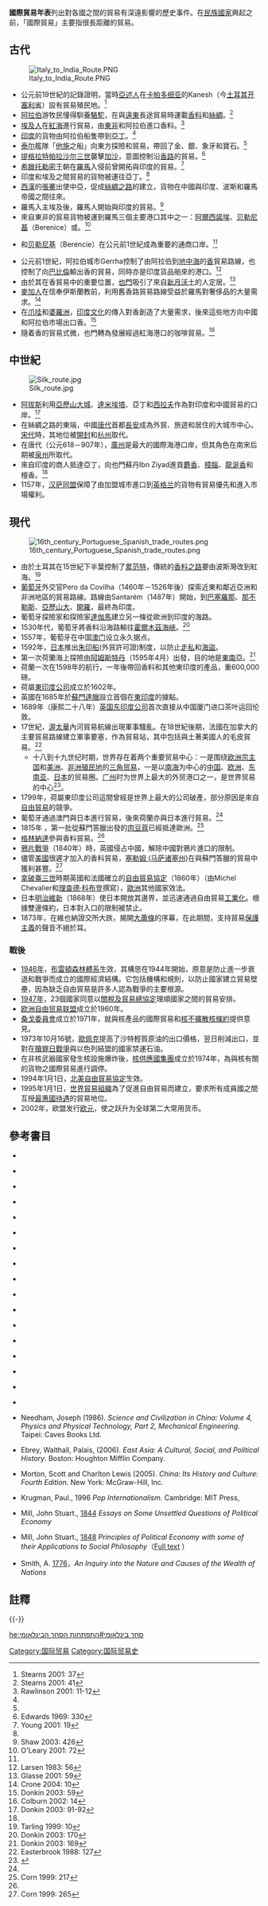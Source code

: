 '''國際貿易年表'''列出對各國之間的貿易有深遠影響的歷史事件。在[[民族國家|民族國家]]興起之前，「國際貿易」主要指很長距離的貿易。

==古代==
[[File:Italy_to_India_Route.PNG|thumb]]
*公元前19世紀的記錄證明，當時[[亞述|亞述人]]在[[卡帕多细亚|卡帕多细亚]]的Kanesh（今[[土耳其|土耳其]][[开塞利省|开塞利省]]{{tsl|en|Kültepe|灰山}}）設有貿易殖民地。<ref>Stearns 2001: 37</ref>
*[[阿拉伯|阿拉伯]]游牧民懂得馴養[[駱駝|駱駝]]，在與[[遠東|遠東]]長途貿易時運載[[香料|香料]]和[[絲綢|絲綢]]。<ref>Stearns 2001: 41</ref>
*[[古埃及|埃及人]]在[[紅海|紅海]]進行貿易，由[[東非|東非]]和阿拉伯進口香料。<ref name="Rawlinson 2001: 11-12">Rawlinson 2001: 11-12</ref>
*[[印度|印度]]的貨物由阿拉伯船隻帶到[[亞丁|亞丁]]。<ref name="Rawlinson 2001: 11-12"/>
*[[泰尔|泰尔]]艦隊「[[他施|他施]]之船」向東方探險和貿易，帶回了金、銀、象牙和寶石。<ref name="Rawlinson 2001: 11-12"/>
*[[提格拉特帕拉沙尔三世|提格拉特帕拉沙尔三世]]襲擊[[加沙|加沙]]，意圖控制沿[[香路|香路]]的貿易。<ref>Edwards 1969: 330</ref>
*[[希臘|希臘]][[托勒密|托勒密]]王朝在[[羅馬|羅馬]]入侵前曾開拓與印度的貿易。<ref name="Young 2001: 19">Young 2001: 19</ref>
*印度和埃及之間貿易的貨物被運往亞丁。<ref name="Young 2001: 19"/>
*[[西漢|西漢]]的[[張騫|張騫]]出使中亞，促成[[絲綢之路|絲綢之路]]的建立，貨物在中國與印度、波斯和羅馬帝國之間往來。
*羅馬入主埃及後，羅馬人開始與印度的貿易。<ref name="Shaw 2003: 426">Shaw 2003: 426</ref>
*來自東非的貿易貨物被運到羅馬三個主要港口其中之一：[[阿爾西諾埃|阿爾西諾埃]]、[[贝勒尼基|贝勒尼基]]（Berenice）或{{tsl|en|Myos Hormos|米尤斯霍爾默斯}}。<ref>O'Leary 2001: 72</ref>
*{{tsl|en|Myos Hormos|米尤斯霍爾默斯}}和[[贝勒尼基|贝勒尼基]]（Berencie）在公元前1世紀成為重要的通商口岸。<ref name="Shaw 2003: 426"/>
*公元前1世紀，阿拉伯城市Gerrha控制了由阿拉伯到[[地中海|地中海]]的[[香|香]]貿易路線，也控制了向[[巴比倫|巴比倫]]輸出香的貿易，同時亦是印度貨品舶來的港口。<ref name="Larsen 1983: 56">Larsen 1983: 56</ref>
*由於其在香貿易中的重要位置，[[也門|也門]]吸引了來自[[新月沃土|新月沃土]]的人定居。<ref>Glasse 2001: 59</ref>
*[[麥加|麥加人]]在信奉伊斯蘭教前，利用舊香路貿易路線受益於羅馬對奢侈品的大量需求。<ref>Crone 2004: 10</ref>
*在[[爪哇|爪哇]]和[[婆羅洲|婆羅洲]]，[[印度文化|印度文化]]的傳入對香創造了大量需求，後來這些地方向中國和阿拉伯市場出口香。<ref>Donkin 2003: 59</ref>
*隨着香的貿易式微，也門轉為發展經過紅海港口的咖啡貿易。<ref>Colburn 2002: 14</ref>

==中世紀==
[[File:Silk_route.jpg|thumb]]
*[[阿拔斯|阿拔斯]]利用[[亞歷山大城|亞歷山大城]]、[[達米埃塔|達米埃塔]]、亞丁和[[西拉夫|西拉夫]]作為對印度和中國貿易的口岸。<ref name="Donkin 2003: 91-92">Donkin 2003: 91-92</ref>
*在絲綢之路的東端，中國[[唐代|唐代]]首都[[長安|長安]]成為外貿、旅遊和居住的大城市中心。[[宋代|宋代]]時，其地位被[[開封|開封]]和[[杭州|杭州]]取代。
*在唐代（公元618－907年），[[廣州|廣州]]是最大的國際海港口岸，但其角色在南宋后期被[[泉州|泉州]]所取代。
*來自印度的商人抵達亞丁，向也門蘇丹Ibn Ziyad進貢[[麝香|麝香]]、[[樟腦|樟腦]]、[[龍涎香|龍涎香]]和檀香。<ref name="Donkin 2003: 91-92"/>
*1157年，[[汉萨同盟|汉萨同盟]]保障了由加盟城市進口到[[英格兰|英格兰]]的貨物有貿易優先和進入市場權利。

==現代==
[[File:16th_century_Portuguese_Spanish_trade_routes.png|thumb]]
*由於土耳其在15世紀下半葉控制了[[累范特|累范特]]，傳統的[[香料貿易|香料之路]]要由波斯灣改到紅海。<ref>Tarling 1999: 10</ref>
*[[葡萄牙|葡萄牙]]外交官Pero da Covilha（1460年－1526年後）探索近東和鄰近亞洲和非洲地區的貿易路線。路線由Santarém（1487年）開始，到[[巴塞羅那|巴塞羅那]]、[[那不勒斯|那不勒斯]]、[[亞歷山大|亞歷山大]]、[[開羅|開羅]]，最終為印度。
*葡萄牙探險家和探險家[[達伽馬|達伽馬]]建立另一條從歐洲到印度的海路。
*1530年代，葡萄牙將香料沿海路輸往[[霍爾木茲海峽|霍爾木茲海峽]]。<ref name="Donkin 2003: 170">Donkin 2003: 170</ref>
*1557年，葡萄牙在中国[[澳门|澳门]]设立永久据点。
*1592年，[[日本|日本]]推出[[朱印船|朱印船]](外貿許可證)制度，以防止[[走私|走私]]和[[海盜|海盜]]。
*第一次荷蘭海上探險由[[阿姆斯特丹|阿姆斯特丹]]（1595年4月）出發，目的地是[[東南亞|東南亞]]。<ref name="Donkin 2003: 169">Donkin 2003: 169</ref>
*荷蘭一次在1598年的航行，一年後帶回香料和其他東印度的產品，重600,000磅。
*荷屬[[東印度公司|東印度公司]]成立於1602年。
*英國在1685年於[[蘇門達臘|蘇門達臘]]設立首個在[[東印度|東印度]]的據點。
*1689年（康熙二十八年）[[英国东印度公司|英国东印度公司]]首次直接从中国厦门进口茶叶运回伦敦。
*17世紀，[[渥太華|渥太華]]內河貿易航線出現軍事騷亂。在18世紀後期，法國在加拿大的主要貿易路線建立軍事要塞，作為貿易站，其中包括與土著美國人的毛皮貿易。<ref name="Easterbrook 1988: 127">Easterbrook 1988: 127</ref>
**十八到十九世纪时期，世界存在着两个重要贸易中心：一是围绕[[欧洲|欧洲]][[宗主国|宗主国]]和[[美洲殖民地|美洲]]、[[非洲殖民地|非洲殖民地]]的[[三角贸易|三角贸易]]，一是以[[南海|南海]]为中心的[[清朝|中国]]、[[欧洲|欧洲]]、[[东南亚|东南亚]]、[[日本|日本]]的贸易圈。[[广州市|广州]]时为世界上最大的外贸港口之一，是世界贸易的中心<ref>{{Cite web|url=http://news.163.com/18/0227/10/DBL7598Q000187UE.html|title=1840年前的中外交往:大清真的闭关锁国么?|accessdate=|author=大象公会|date=2018-02-27|publisher=|archive-url=https://web.archive.org/web/20180227094318/http://news.163.com/18/0227/10/DBL7598Q000187UE.html|archive-date=2018-02-27|dead-url=yes}}</ref>。
*1799年，荷屬東印度公司這間曾經是世界上最大的公司破產，部分原因是來自[[自由貿易|自由貿易]]的競爭。
*葡萄牙通過澳門與日本進行貿易，後來荷蘭亦與日本進行貿易。<ref name="Donkin 2003: 170"/>
*1815年 ，第一批從蘇門答臘出發的[[肉豆蔻|肉豆蔻]]已經抵達歐洲。<ref name="Corn 1999: 217">Corn 1999: 217</ref>
*[[格林納達|格林納達]]參與香料貿易。<ref name="Corn 1999: 217"/>
*[[鴉片戰爭|鴉片戰爭]]（1840年）時，英國侵占中國，解除中國對鴉片進口的限制。
*儘管[[美國|美國]]很遲才加入的香料貿易，[[塞勒姆_(马萨诸塞州)|塞勒姆 (马萨诸塞州)]]在與蘇門答臘的貿易中獲利甚豐。<ref>Corn 1999: 265</ref>
*[[拿破崙三世|拿破崙三世]]時期英國和法國確立的[[自由貿易協定|自由貿易協定]]（1860年）（由Michel Chevalier和[[理查德·科布登|理查德·科布登]]撰寫），[[歐洲|歐洲]]其他國家效法。
*日本[[明治維新|明治維新]]（1868年）使日本開放其邊界，並迅速通過自由貿易[[工業化|工業化]]。根據雙邊條約，日本對入口的限制被禁止。
*1873年，在維也納證交所大跌，揭開[[大蕭條|大蕭條]]的序幕，在此期間，支持貿易[[保護主義|保護主義]]的聲音不絕於耳。

===戰後===
*[[1946年|1946年]]，[[布雷頓森林體系|布雷頓森林體系]]生效，其構思在1944年開始，原意是防止進一步衰退和戰爭而成立的國際經濟結構。它包括機構和規則，以防止國家建立貿易壁壘，因為缺乏自由貿易是許多人認為戰爭的主要根源。
*[[1947年|1947年]]，23個國家同意以[[關稅及貿易總協定|關稅及貿易總協定]]理順國家之間的貿易安排。
*[[欧洲自由贸易联盟|欧洲自由贸易联盟]]成立於1960年。
*[[桑戈委員會|桑戈委員會]]成立於1971年，就與核產品的國際貿易和[[核不擴散核條約|核不擴散核條約]]提供意見。
*1973年10月16號，[[歐佩克|歐佩克]]提高了沙特輕質原油的出口價格，翌日削減出口，並對在[[贖罪日戰爭|贖罪日戰爭]]與以色列結盟的國家禁運石油。
*在非核武器國家發生核設施爆炸後，[[核供應國集團|核供應國集團]]成立於1974年，為與核有關的貨物之國際貿易進行調停。
*1994年1月1日，[[北美自由貿易協定|北美自由貿易協定]]生效。
*1995年1月1日，[[世界貿易組織|世界貿易組織]]為了促進自由貿易而建立，要求所有成員國之間互授[[最惠國待遇|最惠國待遇]]的貿易地位。
*2002年，欧盟发行[[欧元|欧元]]，使之跃升为全球第二大常用货币。

==參考書目==
<div class="references-small">
*{{cite book
  | last = Stearns
  | first = Peter N.
  | authorlink = Peter Stearns
  | coauthors =  William L. Langer
  | title = [[The_Encyclopedia_of_World_History|The Encyclopedia of World History: Ancient, Medieval, and Modern, Chronologically Arranged]]
  | publisher = [[Houghton_Mifflin|Houghton Mifflin Company]]
  | date = 2001-09-24
  | isbn = 0-395-65237-5
}}

*{{cite book
  | last = Rawlinson
  | first = Hugh George 
  | title = Intercourse Between India and the Western World: From the Earliest Times of the   Fall of Rome
  | publisher = Asian Educational Services
  | year = 2001
  | isbn = 8120615492 }}

*{{cite book
  | last = Shaw
  | first = Ian
  | authorlink = Ian Shaw (Egyptologist)]]
  | title = The Oxford History of Ancient Egypt
  | publisher = Oxford University Press
  | year = 2003
  | isbn = 0192804588}}

*{{cite book
  | last = Donkin
  | first = Robin A.
  | title = Between East and West: The Moluccas and the Traffic in Spices Up to the Arrival of Europeans
  | url = https://archive.org/details/bub_gb_B4IFMnssyqgC
  | publisher = Diane Publishing Company
  | year = 2003
  | isbn = 0871692481}}

*{{cite book
  | last = Easterbrook
  | first = William Thomas 
  | title = Canadian Economic History
  | publisher = University of Toronto Press
  | year = 1988
  | isbn = 0802066968}}

*{{cite book
  | last = Rawlinson
  | first = Hugh George 
  | title = Intercourse Between India and the Western World: From the Earliest Times of the   Fall of Rome
  | publisher = Asian Educational Services
  | year = 2001
  | isbn = 8120615492 }}

*{{cite book
  | last = Young
  | first = Gary Keith
  | title = Rome's Eastern Trade: International Commerce and Imperial Policy, 31 BC-AD 305
  | publisher = Routledge
  | year = 2001
  | isbn = 0415242193}}

*{{cite book
  | last = Corn
  | first = Charles 
  | title = The Scents of Eden: A History of the Spice Trade
  | publisher = Kodansha America
  | year = 1999
  | isbn = 1568362498}}

*{{cite book
  | last = Larsen
  | first = Curtis 
  | title = Life and Land Use on the Bahrain Islands: The Geoarcheology of an Ancient Society
  | url = https://archive.org/details/lifelanduseon00curt
  | publisher = University of Chicago Press
  | year = 1983
  | isbn = 0226469069}}

*{{cite book
  | last = Crone
  | first = Patricia 
  |authorlink = Patricia Crone
  | title = Meccan Trade And The Rise Of Islam
  | url = https://archive.org/details/meccantraderiseo0000cron
  | publisher = Gorgias Press LLC
  | year = 2004
  | isbn = 1593331029}}

*{{cite book
  | last =  Edwards
  | first =  I. E. S.
  | authorlink =  I. E. S. Edwards
  | coauthors = et al.
  | title = The Cambridge Ancient History
  | publisher = Cambridge University Press
  | year = 1969
  | isbn = 0521227178}}

*{{cite book
  | last = Tarling
  | first = Nicholas 
  | authorlink = Nicholas Tarling
  | title = The Cambridge History of Southeast Asia
  | publisher = Cambridge University Press
  | year = 1999
  | isbn = 0521663695
}}

*{{cite book
  | last = O'Leary
  | first = De Lacy
  | title = Arabia Before Muhammad
  | publisher = Routledge
  | year = 2001
  | isbn = 0415231884}}

*{{cite book
  | last = Colburn
  | first =  Marta 
  | title = The Republic Of Yemen: Development Challenges in the 21st Century
  | publisher = Progressio
  | year = 2002
  | isbn = 1852872497}}

*{{cite book
  | last = Crone
  | first = Patricia 
  |authorlink = Patricia Crone
  | title = Meccan Trade And The Rise Of Islam
  | url = https://archive.org/details/meccantraderiseo0000cron
  | publisher = Gorgias Press LLC
  | year = 2004
  | isbn = 1593331029}}

*{{cite book
  | last = Glasse
  | first = Cyril 
  | title = The New Encyclopedia of Islam
  | publisher = Rowman Altamira
  | year =  2001
  | isbn = 0759101906}}

*{{cite book
  | last = Corn
  | first = Charles 
  | title = The Scents of Eden: A History of the Spice Trade
  | publisher = Kodansha America
  | year = 1999
  | isbn = 1568362498}}

*Needham, Joseph (1986). ''Science and Civilization in China: Volume 4, Physics and Physical Technology, Part 2, Mechanical Engineering''. Taipei: Caves Books Ltd.

*Ebrey, Walthall, Palais, (2006). ''East Asia: A Cultural, Social, and Political History''. Boston: Houghton Mifflin Company.

*Morton, Scott and Charlton Lewis (2005). ''China: Its History and Culture: Fourth Edition''. New York: McGraw-Hill, Inc.

* Krugman, Paul., 1996 ''Pop Internationalism''. Cambridge: MIT Press,

* Mill, John Stuart., [[1844|1844]] ''Essays on Some Unsettled Questions of Political Economy''

* Mill, John Stuart., [[1848|1848]] ''Principles of Political Economy with some of their Applications to Social Philosophy''（[http://www.econlib.org/library/Mill/mlP.html Full text] {{Wayback|url=http://www.econlib.org/library/Mill/mlP.html |date=20201104001529 }}）

* Smith, A. [[1776|1776]]，''An Inquiry into the Nature and Causes of the Wealth of Nations''

</div>

==註釋==
{{reflist|3}}

{{-}}
{{全球化|state=collapsed}}

[[Category:国际贸易|Category:国际贸易]]
[[Category:国际贸易史|Category:国际贸易史]]

[[he:סחר_בינלאומי#התפתחות_הסחר_הבינלאומי|he:סחר בינלאומי#התפתחות הסחר הבינלאומי]]